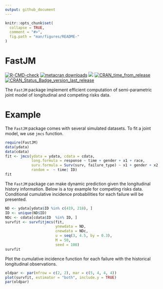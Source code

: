 ```yaml
---
output: github_document
---
```


```r
knitr::opts_chunk$set(
  collapse = TRUE,
  comment = "#>",
  fig.path = "man/figures/README-"
)
```
# FastJM

<!-- badges: start -->
[![R-CMD-check](https://github.com/shanpengli/FastJM/workflows/R-CMD-check/badge.svg)](https://github.com/shanpengli/FastJM/actions)
[![metacran downloads](https://cranlogs.r-pkg.org/badges/FastJM)](https://cran.r-project.org/package=FastJM)
[![](https://cranlogs.r-pkg.org/badges/grand-total/FastJM)](https://cran.r-project.org/package=FastJM)
[![CRAN_time_from_release](https://www.r-pkg.org/badges/ago/FastJM)](https://cran.r-project.org/package=FastJM)
[![CRAN_Status_Badge_version_last_release](https://www.r-pkg.org/badges/version-last-release/FastJM)](https://cran.r-project.org/package=FastJM)
<!-- badges: end -->

The `FastJM` package implement efficient computation of semi-parametric joint model of longitudinal and competing risks data.

# Example

The `FastJM` package comes with several simulated datasets. To fit a joint model, we use `jmcs` function. 

```r
require(FastJM)
data(ydata)
data(cdata)
fit <- jmcs(ydata = ydata, cdata = cdata, 
            long.formula = response ~ time + gender + x1 + race, 
            surv.formula = Surv(surv, failure_type) ~ x1 + gender + x2 + race, 
            random =  ~ time| ID)
fit
```

The `FastJM` package can make dynamic prediction given the longitudinal history information. Below is a toy example for competing risks data. Conditional cumulative incidence probabilities for each failure will be presented.

```r
ND <- ydata[ydata$ID %in% c(419, 218), ]
ID <- unique(ND$ID)
NDc <- cdata[cdata$ID  %in% ID, ]
survfit <- survfitjmcs(fit, 
                       ynewdata = ND, 
                       cnewdata = NDc, 
                       u = seq(3, 4.5, by = 0.3), 
                       M = 50,
                       seed = 100)
survfit
```
Plot the cumulative incidence function for each failure with the historical longitudinal observations.

```r
oldpar <- par(mfrow = c(2, 2), mar = c(5, 4, 4, 4))
plot(survfit, estimator = "both", include.y = TRUE)
par(oldpar)
```


